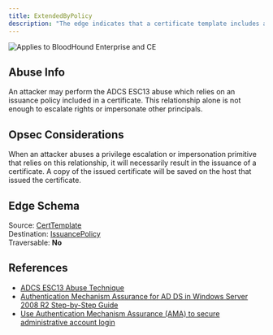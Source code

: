 ---
title: ExtendedByPolicy
description: "The edge indicates that a certificate template includes an issuance policy as a certificate extension."
---

<img noZoom src="/assets/enterprise-AND-community-edition-pill-tag.svg" alt="Applies to BloodHound Enterprise and CE"/>


## Abuse Info

An attacker may perform the ADCS ESC13 abuse which relies on an issuance policy included in a certificate. This relationship alone is not enough to escalate rights or impersonate other principals.

## Opsec Considerations

When an attacker abuses a privilege escalation or impersonation primitive that relies on this relationship, it will necessarily result in the issuance of a certificate. A copy of the issued certificate will be saved on the host that issued the certificate.

## Edge Schema

Source: [CertTemplate](https://github.com/SpecterOps/bloodhound-docs/blob/main//resources/nodes/cert-template)   
Destination: [IssuancePolicy](https://github.com/SpecterOps/bloodhound-docs/blob/main//resources/nodes/issuance-policy)  
Traversable: **No**  

## References

* [ADCS ESC13 Abuse Technique](https://posts.specterops.io/adcs-esc13-abuse-technique-fda4272fbd53)
* [Authentication Mechanism Assurance for AD DS in Windows Server 2008 R2 Step-by-Step Guide](https://learn.microsoft.com/en-us/previous-versions/windows/it-pro/windows-server-2008-R2-and-2008/dd378897(v=ws.10)?redirectedfrom=MSDN)
* [Use Authentication Mechanism Assurance (AMA) to secure administrative account login](https://www.gradenegger.eu/en/using-authentication-mechanism-assurance-ama-to-secure-the-login-of-administrative-accounts/)
